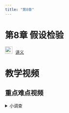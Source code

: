 ```yaml
---
title: "第8章"
---
```


# 第8章 假设检验

<img src="img/teacher.png" alt="讲义" style="width: 24px; height: 24px;margin-right: 10px">[讲义](https://lizongzhang.github.io/stat/chap8.html)

# 教学视频

## 重点难点视频


<details>
  <summary>小调查</summary>

![](img/chap7cloud1.png){.lightbox} 
![](img/chap7cloud2.png){.lightbox} 



<details>

<img src="img/video.png" alt="讲义" style="width: 24px; height: 24px;margin-right: 10px">[什么是P值？](https://www.bilibili.com/video/BV1F64y1C7nq/?p=1) 

<img src="img/video.png" alt="讲义" style="width: 24px; height: 24px;margin-right: 10px">[显著性水平和P值的区别？](https://www.bilibili.com/video/BV1F64y1C7nq/?p=2) 

<img src="img/video.png" alt="讲义" style="width: 24px; height: 24px;margin-right: 10px">[总体均值的检验：Z检验还是T检验？](https://www.bilibili.com/video/BV1F64y1C7nq/?p=3) 

<img src="img/video.png" alt="讲义" style="width: 24px; height: 24px;margin-right: 10px">[单侧检验还是双侧检验？](https://www.bilibili.com/video/BV1F64y1C7nq/?p=4) 

## Excel操作

<img src="img/video.png" alt="讲义" style="width: 24px; height: 24px;margin-right: 10px">[Excel 总体均值的Z检验：Z.test函数](https://www.bilibili.com/video/BV1L54y1r73w/)

<img src="img/video.png" alt="讲义" style="width: 24px; height: 24px;margin-right: 10px">[Excel 总体均值的T检验](https://www.bilibili.com/video/BV1uv411r7ws/)
        
<img src="img/video.png" alt="讲义" style="width: 24px; height: 24px;margin-right: 10px">[Excel 总体均值的T检验：P值法和临界值法](https://www.bilibili.com/video/BV1mr4y1w7yp/)

<img src="img/video.png" alt="讲义" style="width: 24px; height: 24px;margin-right: 10px">[Excel 两个总体方差比的F检验](https://www.bilibili.com/video/BV1Zr4y1F7jK/)

<img src="img/video.png" alt="讲义" style="width: 24px; height: 24px;margin-right: 10px">[Excel 两个总体均值是否相等的T检验](https://www.bilibili.com/video/BV16Z4y137HV/) 
        
<img src="img/video.png" alt="讲义" style="width: 24px; height: 24px;margin-right: 10px">[EXCEL 配对样本的T检验](https://www.bilibili.com/video/BV1mD4y1Q77U/) 

## SPSS操作

<img src="img/video.png" alt="讲义" style="width: 24px; height: 24px;margin-right: 10px">[单个总体参数的T检验](https://www.bilibili.com/video/BV1jZ4y1L7ne/)

<img src="img/video.png" alt="讲义" style="width: 24px; height: 24px;margin-right: 10px">[两个独立样本t检验](https://www.bilibili.com/video/BV1bi4y1j7Gc/)



<img src="img/video.png" alt="讲义" style="width: 24px; height: 24px;margin-right: 10px">[配对样本的t检验](https://www.bilibili.com/video/BV1Fy4y167rs)

# 教材习题

教材P163，练习题8.1和8.2任选一题, 8.3

教材P163, 练习题8.4, 8.6, 8.7任选两题

教材P163，练习题8.5

教材P163，练习题8.8

教材P164，练习题8.10

教材P157，例题8.15在Excel和SPSS中的实现

# 习题讲评

<img src="img/video.png" alt="讲义" style="width: 24px; height: 24px;margin-right: 10px">[第8章教材习题8.1-8.8](https://www.bilibili.com/video/BV1dM4y1t7Xw/)  

<img src="img/video.png" alt="讲义" style="width: 24px; height: 24px;margin-right: 10px">[第8章教材习题8.9-8.15](https://www.bilibili.com/video/BV12h411L74S/) 


# 拓展资源


<img src="img/link.png" style="width: 24px; height: 24px;margin-right: 10px">P值和临界值示意图 <https://www.geogebra.org/m/YRh9H3t5>{target="_blank"}



<img src="img/link.png" style="width: 24px; height: 24px;margin-right: 10px">总体比例的Z检验计算器 <https://www.geogebra.org/m/HyN7CxAc>{target="_blank"}
    
 